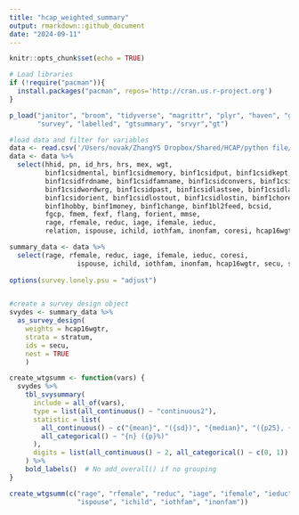 ```yaml
---
title: "hcap_weighted_summary"
output: rmarkdown::github_document
date: "2024-09-11"
---
```


```r
knitr::opts_chunk$set(echo = TRUE)
```

```r
# Load libraries
if (!require("pacman")){
  install.packages("pacman", repos='http://cran.us.r-project.org')
}

p_load("janitor", "broom", "tidyverse", "magrittr", "plyr", "haven", "glue", 
       "survey", "labelled", "gtsummary", "srvyr","gt")
```

```r
#load data and filter for variables
data <- read.csv('/Users/novak/ZhangYS Dropbox/Shared/HCAP/python file/hrs-hcap-full.csv')
data <- data %>% 
  select(hhid, pn, id_hrs, hrs, mex, wgt,
         binf1csidmental, binf1csidmemory, binf1csidput, binf1csidkept,
         binf1csidfrdname, binf1csidfamname, binf1csidconvers, binf1csidwordfind,
         binf1csidwordwrg, binf1csidpast, binf1csidlastsee, binf1csidlastday,
         binf1csidorient, binf1csidlostout, binf1csidlostin, binf1chores,
         binf1hobby, binf1money, binf1change, binf1bl2feed, bcsid,
         fgcp, fmem, fexf, flang, forient, mmse,
         rage, rfemale, reduc, iage, ifemale, ieduc,
         relation, ispouse, ichild, iothfam, inonfam, coresi, hcap16wgtr, secu, stratum)
```

```r

summary_data <- data %>% 
  select(rage, rfemale, reduc, iage, ifemale, ieduc, coresi, 
                 ispouse, ichild, iothfam, inonfam, hcap16wgtr, secu, stratum)
  
options(survey.lonely.psu = "adjust")


#create a survey design object 
svydes <- summary_data %>% 
  as_survey_design(
    weights = hcap16wgtr,
    strata = stratum,
    ids = secu,
    nest = TRUE
    )
```

```r
create_wtgsumm <- function(vars) {
  svydes %>% 
    tbl_svysummary(
      include = all_of(vars),  
      type = list(all_continuous() ~ "continuous2"),
      statistic = list(
        all_continuous() ~ c("{mean}", "({sd})", "{median}", "({p25}, {p75})"),
        all_categorical() ~ "{n} ({p}%)"
      ), 
      digits = list(all_continuous() ~ 2, all_categorical() ~ c(0, 1))
    ) %>% 
    bold_labels()  # No add_overall() if no grouping
}
```

```r
create_wtgsumm(c("rage", "rfemale", "reduc", "iage", "ifemale", "ieduc", "coresi", 
                 "ispouse", "ichild", "iothfam", "inonfam"))
```









